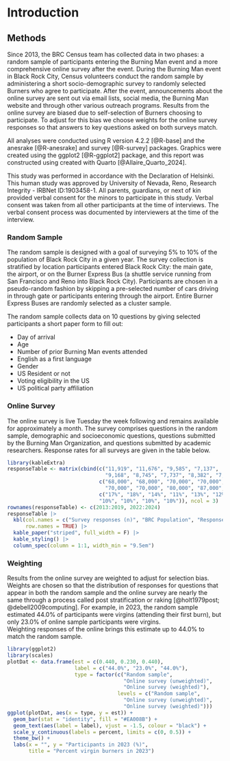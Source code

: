 # Introduction

## Methods

Since 2013, the BRC Census team has collected data in two phases: a random sample of participants entering the Burning Man event and a more comprehensive online survey after the event. During the Burning Man event in Black Rock City, Census volunteers conduct the random sample by administering a short socio-demographic survey to randomly selected Burners who agree to participate. After the event, announcements about the online survey are sent out via email lists, social media, the Burning Man website and through other various outreach programs. Results from the online survey are biased due to self-selection of Burners choosing to participate. To adjust for this bias we choose weights for the online survey responses so that answers to key questions asked on both surveys match.

All analyses were conducted using R version 4.2.2 [@R-base] and the anesrake [@R-anesrake] and survey [@R-survey] packages. Graphics were created using the ggplot2 [@R-ggplot2] package, and this report was constructed using created with Quarto [@Allaire_Quarto_2024].

This study was performed in accordance with the Declaration of Helsinki. This human study was approved by University of Nevada, Reno, Research Integrity - IRBNet ID:1903458-1. All parents, guardians, or next of kin provided verbal consent for the minors to participate in this study. Verbal consent was taken from all other participants at the time of interviews. The verbal consent process was documented by interviewers at the time of the interview.

### Random Sample

The random sample is designed with a goal of surveying 5% to 10% of the population of Black Rock City in a given year. The survey collection is stratified by location participants entered Black Rock City: the main gate, the airport, or on the Burner Express Bus (a shuttle service running from San Francisco and Reno into Black Rock City). Participants are chosen in a pseudo-random fashion by skipping a pre-selected number of cars driving in through gate or participants entering through the airport. Entire Burner Express Buses are randomly selected as a cluster sample.

The random sample collects data on 10 questions by giving selected participants a short paper form to fill out:

-   Day of arrival
-   Age
-   Number of prior Burning Man events attended
-   English as a first language
-   Gender
-   US Resident or not
-   Voting eligibility in the US
-   US political party affiliation

### Online Survey

The online survey is live Tuesday the week following and remains available for approximately a month. The survey comprises questions in the random sample, demographic and socioeconomic questions, questions submitted by the Burning Man Organization, and questions submitted by academic researchers. Response rates for all surveys are given in the table below.

```r
library(kableExtra)
responseTable <- matrix(cbind(c("11,919", "11,676", "9,585", "7,137", 
                                "9,168", "8,745", "7,737", "8,382", "7,712", "7300"),
                              c("68,000", "68,000", "70,000", "70,000", 
                                "70,000", "70,000", "80,000", "87,000", "77,000", "73,000"),
                              c("17%", "18%", "14%", "11%", "13%", "12%",
                              "10%", "10%", "10%", "10%")), ncol = 3)
rownames(responseTable) <- c(2013:2019, 2022:2024)
responseTable |>
  kbl(col.names = c("Survey responses (n)", "BRC Population", "Response rate"),
      row.names = TRUE) |>
  kable_paper("striped", full_width = F) |>
  kable_styling() |>
  column_spec(column = 1:1, width_min = "9.5em")

```

### Weighting

Results from the online survey are weighted to adjust for selection bias. Weights are chosen so that the distribution of responses for questions that appear in both the random sample and the online survey are nearly the same through a process called post stratification or raking [@holt1979post; @debell2009computing]. For example, in 2023, the random sample estimated 44.0% of participants were virgins (attending their first burn), but only 23.0% of online sample participants were virgins.\
Weighting responses of the online brings this estimate up to 44.0% to match the random sample.

```r
library(ggplot2)
library(scales)
plotDat <- data.frame(est = c(0.440, 0.230, 0.440),
                      label = c("44.0%", "23.0%", "44.0%"),
                      type = factor(c("Random sample", 
                                      "Online survey (unweighted)",
                                      "Online survey (weighted)"),
                                    levels = c("Random sample", 
                                      "Online survey (unweighted)",
                                      "Online survey (weighted)")))
ggplot(plotDat, aes(x = type, y = est)) +
  geom_bar(stat = "identity", fill = "#EA008B") +
  geom_text(aes(label = label), vjust = -1.5, colour = "black") +
  scale_y_continuous(labels = percent, limits = c(0, 0.5)) +
  theme_bw() +
  labs(x = "", y = "Participants in 2023 (%)",
       title = "Percent virgin burners in 2023")
```
